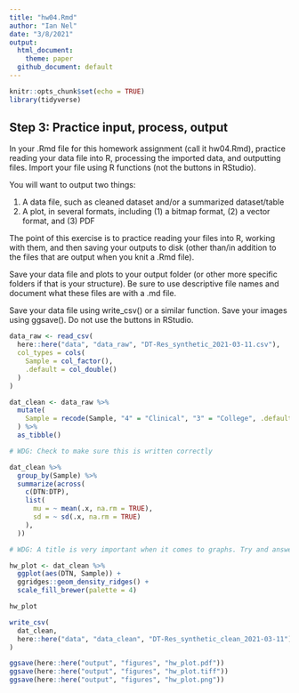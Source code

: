 ```yaml
---
title: "hw04.Rmd"
author: "Ian Nel"
date: "3/8/2021"
output: 
  html_document:
    theme: paper
  github_document: default 
---
```


```r
knitr::opts_chunk$set(echo = TRUE)
library(tidyverse)
```

## Step 3: Practice input, process, output 

In your .Rmd file for this homework assignment (call it hw04.Rmd), practice reading your data file into R, processing the imported data, and outputting files. Import your file using R functions (not the buttons in RStudio).

You will want to output two things:

1. A data file, such as cleaned dataset and/or a summarized dataset/table
2. A plot, in several formats, including (1) a bitmap format, (2) a vector format, and (3) PDF

The point of this exercise is to practice reading your files into R, working with them, and then saving your outputs to disk (other than/in addition to the files that are output when you knit a .Rmd file).

Save your data file and plots to your output folder (or other more specific folders if that is your structure). Be sure to use descriptive file names and document what these files are with a .md file.

Save your data file using write_csv() or a similar function. Save your images using ggsave(). Do not use the buttons in RStudio.

```r
data_raw <- read_csv(
  here::here("data", "data_raw", "DT-Res_synthetic_2021-03-11.csv"),
  col_types = cols(
    Sample = col_factor(),
    .default = col_double()
  )
)
```

```r
dat_clean <- data_raw %>%
  mutate(
    Sample = recode(Sample, "4" = "Clinical", "3" = "College", .default = "Community")
  ) %>%
  as_tibble()
```

```r

# WDG: Check to make sure this is written correctly 

dat_clean %>%
  group_by(Sample) %>%
  summarize(across(
    c(DTN:DTP),
    list(
      mu = ~ mean(.x, na.rm = TRUE),
      sd = ~ sd(.x, na.rm = TRUE)
    ),
  ))
```

```r

# WDG: A title is very important when it comes to graphs. Try and answer the question: "What am I looking at?" when thinking of a title.

hw_plot <- dat_clean %>%
  ggplot(aes(DTN, Sample)) +
  ggridges::geom_density_ridges() +
  scale_fill_brewer(palette = 4)

hw_plot
```

```r
write_csv(
  dat_clean,
  here::here("data", "data_clean", "DT-Res_synthetic_clean_2021-03-11")
)

ggsave(here::here("output", "figures", "hw_plot.pdf"))
ggsave(here::here("output", "figures", "hw_plot.tiff"))
ggsave(here::here("output", "figures", "hw_plot.png"))
```
